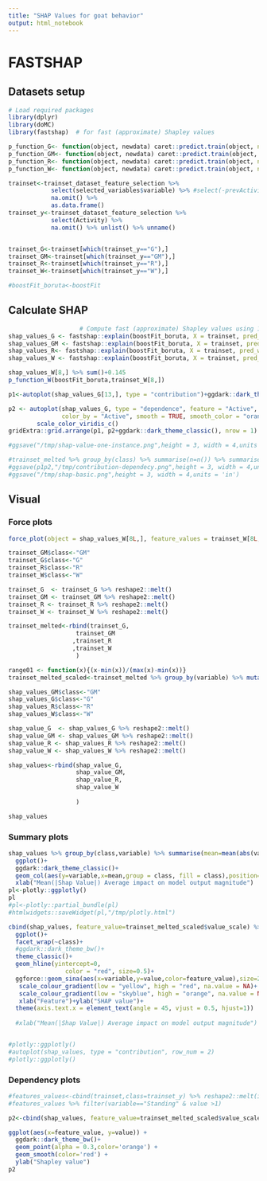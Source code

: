 ```yaml
---
title: "SHAP Values for goat behavior"
output: html_notebook
---
```

# FASTSHAP

## Datasets setup
```r
# Load required packages
library(dplyr)
library(doMC)
library(fastshap)  # for fast (approximate) Shapley values

p_function_G<- function(object, newdata) caret::predict.train(object, newdata = newdata, type = "prob")[,"G"]
p_function_GM<- function(object, newdata) caret::predict.train(object, newdata = newdata, type = "prob")[,"GM"]
p_function_R<- function(object, newdata) caret::predict.train(object, newdata = newdata, type = "prob")[,"R"]
p_function_W<- function(object, newdata) caret::predict.train(object, newdata = newdata, type = "prob")[,"W"]

trainset<-trainset_dataset_feature_selection %>% 
            select(selected_variables$variable) %>% #select(-prevActivity1,-prevActivity2,-prevActivity3) %>%
            na.omit() %>% 
            as.data.frame()
trainset_y<-trainset_dataset_feature_selection %>% 
            select(Activity) %>%
            na.omit() %>% unlist() %>% unname()


trainset_G<-trainset[which(trainset_y=="G"),]
trainset_GM<-trainset[which(trainset_y=="GM"),]
trainset_R<-trainset[which(trainset_y=="R"),]
trainset_W<-trainset[which(trainset_y=="W"),]

#boostFit_boruta<-boostFit
```

## Calculate SHAP

```r
                    # Compute fast (approximate) Shapley values using 10 Monte Carlo repetitions
shap_values_G <- fastshap::explain(boostFit_boruta, X = trainset, pred_wrapper = p_function_G, nsim = 50,newdata=trainset_G)
shap_values_GM <- fastshap::explain(boostFit_boruta, X = trainset, pred_wrapper = p_function_GM, nsim = 50,newdata=trainset_GM)
shap_values_R<- fastshap::explain(boostFit_boruta, X = trainset, pred_wrapper = p_function_R, nsim = 50,newdata=trainset_R)
shap_values_W <- fastshap::explain(boostFit_boruta, X = trainset, pred_wrapper = p_function_W, nsim = 50,newdata=trainset_W,adjust=TRUE)

shap_values_W[8,] %>% sum()+0.145
p_function_W(boostFit_boruta,trainset_W[8,])

p1<-autoplot(shap_values_G[13,], type = "contribution")+ggdark::dark_theme_classic()

p2 <- autoplot(shap_values_G, type = "dependence", feature = "Active", X = trainset_G, alpha = 0.5,
               color_by = "Active", smooth = TRUE, smooth_color = "orange") +
        scale_color_viridis_c()
gridExtra::grid.arrange(p1, p2+ggdark::dark_theme_classic(), nrow = 1)

#ggsave("/tmp/shap-value-one-instance.png",height = 3, width = 4,units = 'in')

#trainset_melted %>% group_by(class) %>% summarise(n=n()) %>% summarise(class=class,percent=n/sum(n))
#ggsave(p1p2,"/tmp/contribution-dependecy.png",height = 3, width = 4,units = 'in')
#ggsave("/tmp/shap-basic.png",height = 3, width = 4,units = 'in')

```
## Visual
### Force plots
```r
force_plot(object = shap_values_W[8L,], feature_values = trainset_W[8L, ], display = "html",baseline = 0.14) 
```

```r
trainset_GM$class<-"GM"
trainset_G$class<-"G"
trainset_R$class<-"R"
trainset_W$class<-"W"

trainset_G  <- trainset_G %>% reshape2::melt() 
trainset_GM <- trainset_GM %>% reshape2::melt() 
trainset_R <- trainset_R %>% reshape2::melt() 
trainset_W <- trainset_W %>% reshape2::melt() 

trainset_melted<-rbind(trainset_G,
                   trainset_GM
                  ,trainset_R
                  ,trainset_W
                   )

range01 <- function(x){(x-min(x))/(max(x)-min(x))}
trainset_melted_scaled<-trainset_melted %>% group_by(variable) %>% mutate(value_scale=range01(value))
```


```r
shap_values_GM$class<-"GM"
shap_values_G$class<-"G"
shap_values_R$class<-"R"
shap_values_W$class<-"W"

shap_value_G  <- shap_values_G %>% reshape2::melt() 
shap_value_GM <- shap_values_GM %>% reshape2::melt() 
shap_value_R <- shap_values_R %>% reshape2::melt() 
shap_value_W <- shap_values_W %>% reshape2::melt() 

shap_values<-rbind(shap_value_G,
                   shap_value_GM,
                   shap_value_R,
                   shap_value_W
                   
                   )

shap_values
```


### Summary plots
```r
shap_values %>% group_by(class,variable) %>% summarise(mean=mean(abs(value))) %>% arrange(desc(mean)) %>%
  ggplot()+
  ggdark::dark_theme_classic()+
  geom_col(aes(y=variable,x=mean,group = class, fill = class),position="stack")+
  xlab("Mean(|Shap Value|) Average impact on model output magnitude")
pl<-plotly::ggplotly()
pl
#pl<-plotly::partial_bundle(pl)
#htmlwidgets::saveWidget(pl,"/tmp/plotly.html")
```

```r


cbind(shap_values, feature_value=trainset_melted_scaled$value_scale) %>% # filter(class=="GM") %>%
  ggplot()+
  facet_wrap(~class)+
  #ggdark::dark_theme_bw()+
  theme_classic()+
  geom_hline(yintercept=0, 
                color = "red", size=0.5)+
  ggforce::geom_sina(aes(x=variable,y=value,color=feature_value),size=2.2,bins=4,alpha=0.9,shape=15)+
   scale_colour_gradient(low = "yellow", high = "red", na.value = NA)+
   scale_colour_gradient(low = "skyblue", high = "orange", na.value = NA)+
   xlab("Feature")+ylab("SHAP value")+
  theme(axis.text.x = element_text(angle = 45, vjust = 0.5, hjust=1))
  
  #xlab("Mean(|Shap Value|) Average impact on model output magnitude")


#plotly::ggplotly()
#autoplot(shap_values, type = "contribution", row_num = 2)
#plotly::ggplotly()
```

### Dependency plots

```r
#features_values<-cbind(trainset,class=trainset_y) %>% reshape2::melt(id.vars="class")
#features_values %>% filter(variable=="Standing" & value >1)

p2<-cbind(shap_values, feature_value=trainset_melted_scaled$value_scale)  %>% filter(variable=="Active",class=="R" ) %>%

ggplot(aes(x=feature_value, y=value)) +
  ggdark::dark_theme_bw()+
  geom_point(alpha = 0.3,color='orange') +
  geom_smooth(color='red') +
  ylab("Shapley value")
p2
```
